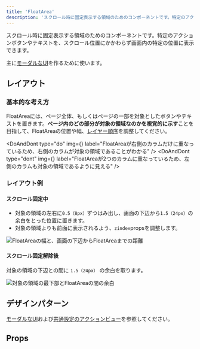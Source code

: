 ```yaml
---
title: 'FloatArea'
description: 'スクロール時に固定表示する領域のためのコンポーネントです。特定のアクションボタンやテキストを、スクロール位置にかかわらず画面内の特定の位置に表示できます。'
---
```


スクロール時に固定表示する領域のためのコンポーネントです。特定のアクションボタンやテキストを、スクロール位置にかかわらず画面内の特定の位置に表示できます。

主に[モーダルなUI](/products/design-patterns/modal-ui/)を作るために使います。

<ComponentStory name="FloatArea" />

## レイアウト

### 基本的な考え方

FloatAreaには、ページ全体、もしくはページの一部を対象としたボタンやテキストを置きます。**ページ内のどの部分が対象の領域なのかを視覚的に示す**ことを目指して、FloatAreaの位置や幅、[レイヤー順序](/products/design-tokens/z-index/)を調整してください。


<DoAndDont
  type="do"
  img={<StaticImage src={FloatAreaLayoutDo} alt="2カラムのレイアウトで、FloatAreaが右側のカラムだけに重なっている" />}
  label="FloatAreaが右側のカラムだけに重なっているため、右側のカラムが対象の領域であることがわかる"
/>
<DoAndDont
  type="dont"
  img={<StaticImage src={FloatAreaLayoutDont} alt="2カラムのレイアウトで、FloatAreaが両カラムに重なっている" />}
  label="FloatAreaが2つのカラムに重なっているため、左側のカラムも対象の領域であるように見える"
/>


### レイアウト例

#### スクロール固定中

- 対象の領域の左右に`0.5（8px）`ずつはみ出し、画面の下辺から`1.5（24px）`の余白をとった位置に置きます。
- 対象の領域よりも前面に表示されるよう、`zindex`propsを調整します。

![FloatAreaの幅と、画面の下辺からFloatAreaまでの距離](./images/float-area-layout-spacing1.png)

#### スクロール固定解除後

対象の領域の下辺との間に `1.5（24px）` の余白を取ります。

![対象の領域の最下部とFloatAreaの間の余白](./images/float-area-layout-spacing2.png)

## デザインパターン

[モーダルなUI](/products/design-patterns/modal-ui/)および[共通設定のアクションビュー](/products/design-patterns-core-features/main-admin/#h2-3)を参照してください。

## Props

<ComponentPropsTable name="FloatArea" />